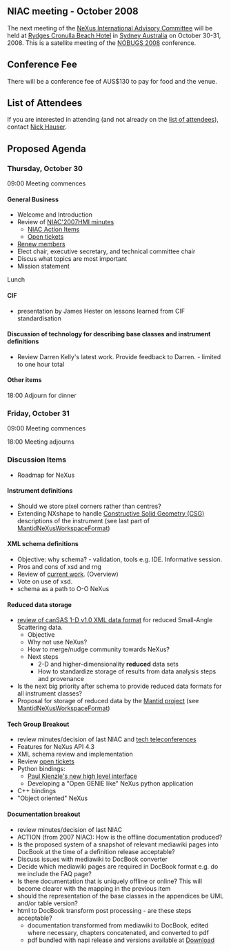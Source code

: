 == NIAC meeting - October 2008 ==

The next meeting of the [[NIAC|NeXus International Advisory Committee]] will be held at [http://www.rydges.com/hotel/0/RNCRON/Rydges-Cronulla-Sydney.htm Rydges Cronulla Beach Hotel] in [http://www.sydneyaustralia.com/en/ Sydney Australia] on October 30-31, 2008. This is a satellite meeting of the [http://www.nbi.ansto.gov.au/cgi-bin/nobugs2008/overview.ws3 NOBUGS 2008] conference.

==Conference Fee==

There will be a conference fee of AUS$130 to pay for food and the venue.

==List of Attendees==

If you are interested in attending (and not already on the [[NIAC2008_attendees|list of attendees]]), contact [[User:Nick Hauser|Nick Hauser]].

==Proposed Agenda==

=== Thursday, October 30 ===

09:00 Meeting commences

==== General Business ====
* Welcome and Introduction 
* Review of [[NIAC2007_Minutes|NIAC'2007HMI minutes]]
** [[NIACActionItems|NIAC Action Items]]
** [http://trac.nexusformat.org/definitions/report/3 Open tickets]
* [[Membership Dates|Renew members]]
* Elect chair, executive secretary, and technical committee chair
* Discus what topics are most important
* Mission statement

Lunch

==== CIF ====
* presentation by James Hester on lessons learned from CIF standardisation

==== Discussion of technology for describing base classes and instrument definitions ====
* Review Darren Kelly's latest work. Provide feedback to Darren. - limited to one hour total

==== Other items ====

18:00 Adjourn for dinner

=== Friday, October 31 ===

09:00 Meeting commences

18:00 Meeting adjourns

=== Discussion Items ===

* Roadmap for NeXus

==== Instrument definitions ====
* Should we store pixel corners rather than centres?
* Extending NXshape to handle [http://en.wikipedia.org/wiki/Constructive_solid_geometry Constructive Solid Geometry (CSG)] descriptions of the instrument (see last part of  [[Media:MantidNexusWorkspaceFormat.pdf|MantidNeXusWorkspaceFormat]])

==== XML schema definitions ====
* Objective: why schema? - validation, tools e.g. IDE. Informative session. 
* Pros and cons of xsd and rng
* Review of [[Schema|current work]]. (Overview)
* Vote on use of xsd.
* schema as a path to O-O NeXus

==== Reduced data storage ====
* [http://www.smallangles.net/wgwiki/index.php/cansas1d_documentation review of canSAS 1-D v1.0 XML data format] for reduced Small-Angle Scattering data.
** Objective
** Why not use NeXus?
** How to merge/nudge community towards NeXus?
** Next steps
*** 2-D and higher-dimensionality '''reduced''' data sets
*** How to standardize storage of results from data analysis steps and provenance
* Is the next big priority after schema to provide reduced data formats for all instrument classes?
* Proposal for storage of reduced data by the [http://www.mantidproject.org/ Mantid project] (see [[Media:MantidNexusWorkspaceFormat.pdf|MantidNeXusWorkspaceFormat]])



==== Tech Group Breakout ====
* review minutes/decision of last NIAC and [[Technical_Subcommittee|tech teleconferences]]
* Features for NeXus API 4.3
* XML schema review and implementation
* Review [http://trac.nexusformat.org/code/report/3 open tickets]
* Python bindings: 
**[http://lists.nexusformat.org/pipermail/nexus-developers/2008/000791.html Paul Kienzle's new high level interface]
** Developing a "Open GENIE like" NeXus python application
* C++ bindings
* "Object oriented" NeXus


==== Documentation breakout ====
* review minutes/decision of last NIAC 
* ACTION (from 2007 NIAC): How is the offline documentation produced?
* Is the proposed system of a snapshot of relevant mediawiki pages into DocBook at the time of a definition release acceptable? 
* Discuss issues with mediawiki to DocBook converter
* Decide which mediawiki pages are required in DocBook format e.g. do we include the FAQ page?
* Is there documentation that is uniquely offline or online? This will become clearer with the mapping in the previous item
* should the representation of the base classes in the appendices be UML and/or table version?
* html to DocBook transform post processing - are these steps acceptable? 
** documentation transformed from mediawiki to DocBook, edited where necessary, chapters concatenated, and converted to pdf
** pdf bundled with napi release and versions available at [[Download]]